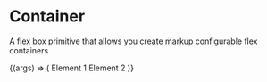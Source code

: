 
<Meta title="Layouts/Flex (Labs)" component={Flex} />

# Container

<StoryStatus status="stable" />

A flex box primitive that allows you create markup configurable flex containers

<Canvas>
  <Story
    name="Flex"
    args={{
      flexDirection: 'column',
    }}
  >
    {(args) => (
      <Flex {...args}>
        <BoxElement>Element 1</BoxElement>
        <BoxElement>Element 2</BoxElement>
      </Flex>
    )}
  </Story>
</Canvas>

<Props story="Flex" />
